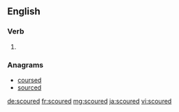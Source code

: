 ==English==

===Verb===
{{head|en|verb form}}

# {{en-past of|scour}}

===Anagrams===
* [[coursed#English|coursed]]
* [[sourced#English|sourced]]

[[de:scoured]]
[[fr:scoured]]
[[mg:scoured]]
[[ja:scoured]]
[[vi:scoured]]
